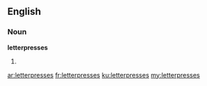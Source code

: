 ==English==

===Noun===
'''letterpresses'''

# {{plural of|letterpress}}

[[ar:letterpresses]]
[[fr:letterpresses]]
[[ku:letterpresses]]
[[my:letterpresses]]